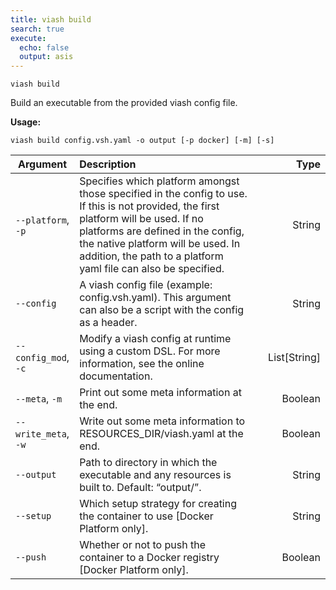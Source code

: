 ```yaml
---
title: viash build
search: true
execute:
  echo: false
  output: asis
---
```


`viash build`  

Build an executable from the provided viash config file.  

  

**Usage:**  

`viash build config.vsh.yaml -o output [-p docker] [-m] [-s]`  

  

| Argument | Description | Type |
|-|:----|-:
| `--platform`, `-p` | Specifies which platform amongst those specified in the config to use. If this is not provided, the first platform will be used. If no platforms are defined in the config, the native platform will be used. In addition, the path to a platform yaml file can also be specified. | String |
| `--config` | A viash config file (example: config.vsh.yaml). This argument can also be a script with the config as a header. | String |
| `--config_mod`, `-c` | Modify a viash config at runtime using a custom DSL. For more information, see the online documentation. | List[String] |
| `--meta`, `-m` | Print out some meta information at the end. | Boolean |
| `--write_meta`, `-w` | Write out some meta information to RESOURCES_DIR/viash.yaml at the end. | Boolean |
| `--output` | Path to directory in which the executable and any resources is built to. Default: "output/". | String |
| `--setup` | Which setup strategy for creating the container to use [Docker Platform only]. | String |
| `--push` | Whether or not to push the container to a Docker registry [Docker Platform only]. | Boolean |


